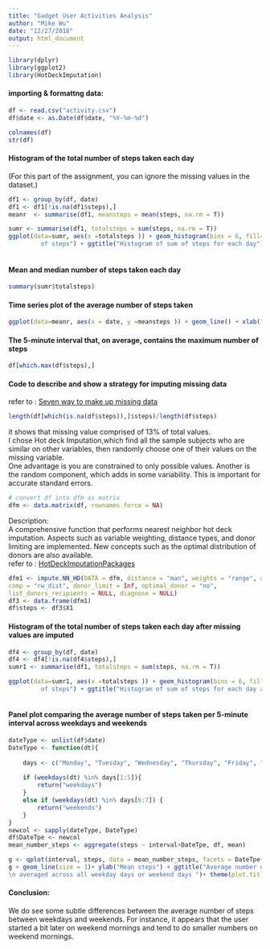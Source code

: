 ```yaml
---
title: "Gadget User Activities Analysis"
author: "Mike Wu"
date: "12/27/2018"
output: html_document
---
```

  

```r
library(dplyr)
library(ggplot2)
library(HotDeckImputation)
```

#### importing & formattng data:  
```r
df <- read.csv("activity.csv")
df$date <- as.Date(df$date, "%Y-%m-%d")
```

```r
colnames(df)
str(df)
```

#### Histogram of the total number of steps taken each day  
(For this part of the assignment, you can ignore the missing values in the dataset.)  

```r
df1 <- group_by(df, date)
df1 <- df1[!is.na(df1$steps),]
meanr  <- summarise(df1, meansteps = mean(steps, na.rm = T))

```
```r
sumr <- summarise(df1, totalsteps = sum(steps, na.rm = T))
ggplot(data=sumr, aes(x =totalsteps )) + geom_histogram(bins = 6, fill="white",color="black") + xlab("number
         of steps") + ggtitle("Histogram of sum of steps for each day") + theme(plot.title = 
                                                                                element_text(hjust = 0.5))
```
#### Mean and median number of steps taken each day  
```r
summary(sumr$totalsteps)
```

#### Time series plot of the average number of steps taken  
```r
ggplot(data=meanr, aes(x = date, y =meansteps )) + geom_line() + xlab("Mean") + ggtitle("time series plots of steps means each day") + theme(plot.title = element_text(hjust = 0.5))
```

#### The 5-minute interval that, on average, contains the maximum number of steps  

```r
df[which.max(df$steps),]
```

#### Code to describe and show a strategy for imputing missing data

refer to : [Seven way to make up missing data](https://www.theanalysisfactor.com/seven-ways-to-make-up-data-common-methods-to-imputing-missing-data/) 

```r
length(df[which(is.na(df$steps)),]$steps)/length(df$steps)
```

it shows that missing value comprised of 13% of total values.    
I chose Hot deck Imputation,which find all the sample subjects who are similar on other variables, then randomly choose one of their values on the missing variable.  
One advantage is you are constrained to only possible values. Another is the random component, which adds in some variability. This is important for accurate standard errors.  

```r
# convert df into dfm as matrix
dfm <- data.matrix(df, rownames.force = NA)
```

Description:  
A comprehensive function that performs nearest neighbor hot deck imputation. Aspects such as
variable weighting, distance types, and donor limiting are implemented. New concepts such as the
optimal distribution of donors are also available.  
refer to : [HotDeckImputationPackages](https://cran.r-project.org/web/packages/HotDeckImputation/HotDeckImputation.pdf)  
```r
dfm1 <- impute.NN_HD(DATA = dfm, distance = "man", weights = "range", attributes = "sim",
comp = "rw_dist", donor_limit = Inf, optimal_donor = "no",
list_donors_recipients = NULL, diagnose = NULL)
df3 <- data.frame(dfm1)
df$steps <- df3$X1
```

#### Histogram of the total number of steps taken each day after missing values are imputed  

```r
df4 <- group_by(df, date)
df4 <- df4[!is.na(df4$steps),]
sumr1 <- summarise(df1, totalsteps = sum(steps, na.rm = T))

ggplot(data=sumr1, aes(x =totalsteps )) + geom_histogram(bins = 6, fill="white",color="black") + xlab("number
         of steps") + ggtitle("Histogram of sum of steps for each day after Imputation") + theme(plot.title = 
                                                                                element_text(hjust = 0.5))
```

#### Panel plot comparing the average number of steps taken per 5-minute interval across weekdays and weekends

```r
dateType <- unlist(df$date)
DateType <- function(dt){
    
    days <- c("Monday", "Tuesday", "Wednesday", "Thursday", "Friday", "Saturday", "Sunday")
    
    if (weekdays(dt) %in% days[1:5]){
        return("weekdays")
    }
    else if (weekdays(dt) %in% days[6:7]) {
        return("weekends")
    }
}
newcol <- sapply(dateType, DateType)
df$DateTpe <- newcol
mean_number_steps <- aggregate(steps ~ interval+DateTpe, df, mean)

g <- qplot(interval, steps, data = mean_number_steps, facets = DateTpe~.)
g + geom_line(size = 1)+ ylab("Mean steps") + ggtitle("Average number of steps taken, 
\n averaged across all weekday days or weekend days ")+ theme(plot.title = element_text(hjust = 0.5))
```


#### Conclusion: 

We do see some subtle differences between the average number of steps between weekdays and weekends. For instance, it appears that the user started a bit later on weekend mornings and tend to do smaller numbers on weekend mornings.




